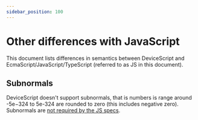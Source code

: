 ```yaml
---
sidebar_position: 100
---
```


# Other differences with JavaScript

This document lists differences in semantics between DeviceScript and EcmaScript/JavaScript/TypeScript
(referred to as JS in this document).

## Subnormals

DeviceScript doesn't support subnormals, that is numbers is range around -5e−324 to 5e-324 are rounded to zero
(this includes negative zero).
Subnormals are [not required by the JS specs](https://developer.mozilla.org/en-US/docs/Web/JavaScript/Reference/Global_Objects/Number/MIN_VALUE).

